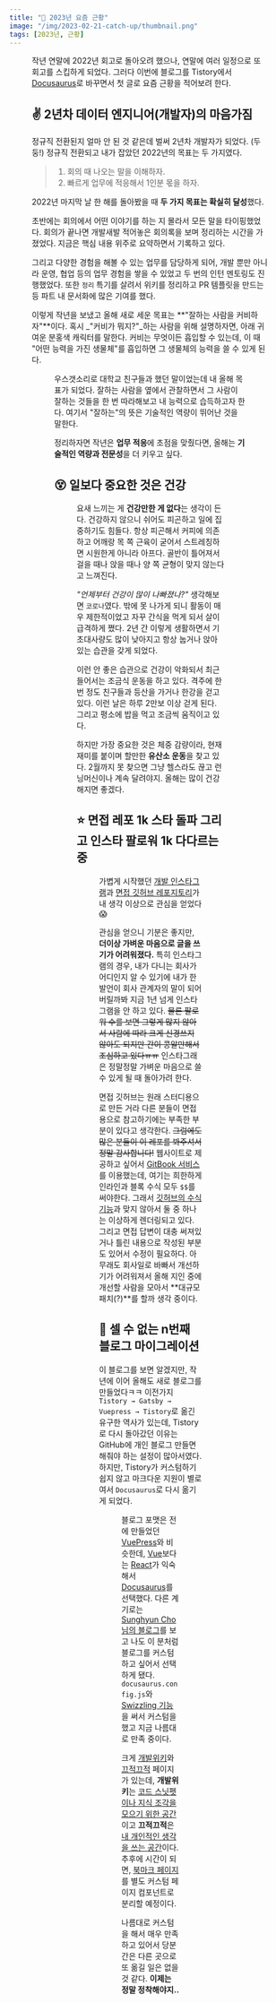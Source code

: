 ```yaml
---
title: "🙌 2023년 요즘 근황"
image: "/img/2023-02-21-catch-up/thumbnail.png"
tags: [2023년, 근황]
---
```


<Figure
  src='/img/blog/2023-02-21-catch-up/thumbnail.png'
/>

작년 연말에 2022년 회고로 돌아오려 했으나, 연말에 여러 일정으로 또 회고를 스킵하게 되었다. 그러다 이번에 블로그를 Tistory에서 [Docusaurus](https://docusaurus.io/ko/)로 바꾸면서 첫 글로 요즘 근황을 적어보려 한다.

<!--truncate-->

## ✌️ 2년차 데이터 엔지니어(개발자)의 마음가짐

정규직 전환된지 얼마 안 된 것 같은데 벌써 2년차 개발자가 되었다. (두둥!) 정규직 전환되고 내가 잡았던 2022년의 목표는 두 가지였다.

> 1. 회의 때 나오는 말을 이해하자.
> 2. 빠르게 업무에 적응해서 1인분 몫을 하자.

2022년 마지막 날 한 해를 돌아봤을 때 **두 가지 목표는 확실히 달성**했다.

초반에는 회의에서 어떤 이야기를 하는 지 몰라서 모든 말을 타이핑했었다. 회의가 끝나면 개발새발 적어놓은 회의록을 보며 정리하는 시간을 가졌었다. 지금은 핵심 내용 위주로 요약하면서 기록하고 있다.

그리고 다양한 경험을 해볼 수 있는 업무를 담당하게 되어, 개발 뿐만 아니라 운영, 협업 등의 업무 경험을 쌓을 수 있었고 두 번의 인턴 멘토링도 진행했었다. 또한 `정리` 특기를 살려서 위키를 정리하고 PR 템플릿을 만드는 등 파트 내 문서화에 많은 기여를 했다.

이렇게 작년을 보냈고 올해 새로 세운 목표는 **"잘하는 사람을 커비하자"**이다. 혹시 _"커비가 뭐지?"_하는 사람을 위해 설명하자면, 아래 귀여운 분홍색 캐릭터를 말한다. 커비는 무엇이든 흡입할 수 있는데, 이 때 "어떤 능력을 가진 생물체"를 흡입하면 그 생물체의 능력을 쓸 수 있게 된다.

<Figure
  src='/img/blog/2023-02-21-catch-up/kirby.gif'
  caption='잘하는 사람 커비하고 싶다~'
/>

우스갯소리로 대학교 친구들과 했던 말이었는데 내 올해 목표가 되었다. 잘하는 사람을 옆에서 관찰하면서 그 사람이 잘하는 것들을 한 번 따라해보고 내 능력으로 습득하고자 한다. 여기서 "잘하는"의 뜻은 기술적인 역량이 뛰어난 것을 말한다.

정리하자면 작년은 **업무 적응**에 초점을 맞췄다면, 올해는 **기술적인 역량과 전문성**을 더 키우고 싶다.

## 😵 일보다 중요한 것은 건강

<Figure
  src='/img/blog/2023-02-21-catch-up/university-diary-turtle-neck.png'
  caption='뭔가 잘못돼도 너무 잘못됐다..'
/>

요새 느끼는 게 **건강만한 게 없다**는 생각이 든다. 건강하지 않으니 쉬어도 피곤하고 일에 집중하기도 힘들다. 항상 피곤해서 커피에 의존하고 어깨랑 목 쪽 근육이 굳어서 스트레칭하면 시원한게 아니라 아프다. 골반이 틀어져서 걸을 때나 앉을 때나 양 쪽 균형이 맞지 않는다고 느껴진다.

_"언제부터 건강이 많이 나빠졌나?"_ 생각해보면 `코로나`였다. 밖에 못 나가게 되니 활동이 매우 제한적이었고 자꾸 간식을 먹게 되서 살이 급격하게 쪘다. 2년 간 이렇게 생활하면서 기초대사량도 많이 낮아지고 항상 눕거나 앉아있는 습관을 갖게 되었다.

이런 안 좋은 습관으로 건강이 악화되서 최근 들어서는 조금식 운동을 하고 있다. 격주에 한 번 정도 친구들과 등산을 가거나 한강을 걷고 있다. 이런 날은 하루 2만보 이상 걷게 된다. 그리고 평소에 밥을 먹고 조금씩 움직이고 있다.

하지만 가장 중요한 것은 체중 감량이라, 현재 재미를 붙이며 할만한 **유산소 운동**을 찾고 있다. 2월까지 못 찾으면 그냥 헬스라도 끊고 런닝머신이나 계속 달려야지. 올해는 많이 건강해지면 좋겠다.

## ⭐️ 면접 레포 1k 스타 돌파 그리고 인스타 팔로워 1k 다다르는 중

<Figure
  src='/img/blog/2023-02-21-catch-up/instagram-followers-and-github-stars.png'
  hasBorder={true}
/>

가볍게 시작했던 [개발 인스타그램](https://www.instagram.com/cooding_penguin/)과 [면접 깃허브 레포지토리](https://github.com/boostcamp-ai-tech-4/ai-tech-interview)가 내 생각 이상으로 관심을 얻었다😱

관심을 얻으니 기분은 좋지만, **더이상 가벼운 마음으로 글을 쓰기가 어려워졌다.** 특히 인스타그램의 경우, 내가 다니는 회사가 어디인지 알 수 있기에 내가 한 발언이 회사 관계자의 말이 되어버릴까봐 지금 1년 넘게 인스타그램을 안 하고 있다. ~~물론 팔로워 수를 보면 그렇게 많지 않아서 사람에 따라 크게 신경쓰지 않아도 되지만 간이 콩알만해서 조심하고 있다ㅠㅠ~~ 인스타그래은 정말정말 가벼운 마음으로 쓸 수 있게 될 때 돌아가려 한다.

면접 깃허브는 원래 스터디용으로 만든 거라 다른 분들이 면접용으로 참고하기에는 부족한 부분이 있다고 생각한다. ~~그럼에도 많은 분들이 이 레포를 봐주셔서 정말 감사합니다!~~ 웹사이트로 제공하고 싶어서 [GitBook 서비스](https://www.gitbook.com/)를 이용했는데, 여기는 희한하게 인라인과 블록 수식 모두 `$$`를 써야한다. 그래서 [깃허브의 수식 기능](https://docs.github.com/en/get-started/writing-on-github/working-with-advanced-formatting/writing-mathematical-expressions)과 맞지 않아서 둘 중 하나는 이상하게 렌더링되고 있다. 그리고 면접 답변이 대충 써져있거나 틀린 내용으로 작성된 부분도 있어서 수정이 필요하다. 아무래도 회사일로 바빠서 개선하기가 어려워져서 올해 지인 중에 개선할 사람을 모아서 **대규모 패치(?)**를 할까 생각 중이다.


## 📝 셀 수 없는 n번째 블로그 마이그레이션

이 블로그를 보면 알겠지만, 작년에 이어 올해도 새로 블로그를 만들었다ㅋㅋ 이전가지 `Tistory → Gatsby → Vuepress → Tistory`로 옮긴 유구한 역사가 있는데, Tistory로 다시 돌아갔던 이유는 GitHub에 개인 블로그 만들면 해줘야 하는 설정이 많아서였다. 하지만, Tistory가 커스텀하기 쉽지 않고 마크다운 지원이 별로여서 `Docusaurus`로 다시 옮기게 되었다.

<Figure
  src='/img/blog/2023-02-21-catch-up/docusaurus.png'
  caption='도큐사우루스 공식문서'
  captionLink='https://docusaurus.io/'
/>

블로그 포맷은 전에 만들었던 [VuePress](https://vuepress.vuejs.org/)와 비슷한데, [Vue](https://vuejs.org/)보다는 [React](https://ko.reactjs.org/)가 익숙해서 [Docusaurus](https://docusaurus.io/ko/docs)를 선택했다. 다른 계기로는 [Sunghyun Cho님의 블로그](https://cho.sh/)를 보고 나도 이 분처럼 블로그를 커스텀하고 싶어서 선택하게 됐다. `docusaurus.config.js`와 [Swizzling 기능](https://docusaurus.io/ko/docs/next/swizzling)을 써서 커스텀을 했고 지금 나름대로 만족 중이다.

크게 [개발위키](/wiki)와 [끄적끄적](/essay) 페이지가 있는데, **개발위키**는 <u>코드 스닛펫이나 지식 조각을 모으기 위한 공간</u>이고 **끄적끄적**은 <u>내 개인적인 생각을 쓰는 공간</u>이다. 추후에 시간이 되면, [북마크 페이지](/wiki/bookmark)를 별도 커스텀 페이지 컴포넌트로 분리할 예정이다.

나름대로 커스텀을 해서 매우 만족하고 있어서 당분간은 다른 곳으로 또 옮길 일은 없을 것 같다. **이제는 정말 정착해야지..**